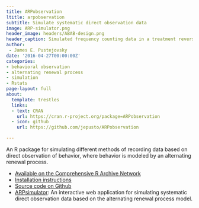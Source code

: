 ```yaml
---
title: ARPobservation
ltitle: arpobservation
subtitle: Simulate systematic direct observation data
image: ARP-simulator.png
header_image: headers/ABAB-design.png
header_caption: Simulated frequency counting data in a treatment reversal design
author: 
 - James E. Pustejovsky
date: '2016-04-27T00:00:00Z'
categories:
- behavioral observation
- alternating renewal process
- simulation
- Rstats
page-layout: full
about:
  template: trestles
  links:
  - text: CRAN
    url: https://cran.r-project.org/package=ARPobservation
  - icon: github
    url: https://github.com/jepusto/ARPobservation

---
```


An R package for simulating different methods of recording data based on direct observation of behavior, where behavior is modeled by an alternating renewal process.

- [Available on the Comprehensive R Archive Network](https://cran.r-project.org/package=ARPobservation)
- [Installation instructions](/posts/getting-started-with-ARPobservation)
- [Source code on Github](https://github.com/jepusto/ARPobservation)
- [ARPsimulator](https://jepusto.shinyapps.io/ARPsimulator/): An interactive web application for simulating systematic direct observation data based on the alternating renewal process model.

